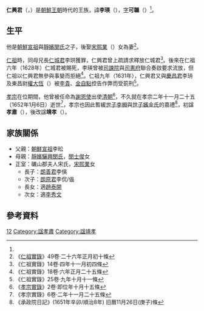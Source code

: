 '''仁興君'''（{{lang|ko|'''인흥군'''}}，{{bd|1604年|3月7日（宣祖三十七年二月初七）<ref name="mu">[http://gsm.nricp.go.kr/_third/user/search/KBD007.jsp?ksmno=2498 仁興君李瑛墓碣]</ref>|1652年|1月6日（孝宗二年十一月二十五）|catIdx=R仁興君}}）是[[朝鮮王朝|朝鮮王朝]]時代的王族，諱'''李瑛'''（{{lang|ko|'''이영'''}}），[[字|字]]'''可韞'''（{{lang|ko|'''가온'''}}）<ref name="mu"/>。

==生平==
他是[[朝鮮宣祖|朝鮮宣祖]]與[[靜嬪閔氏|靜嬪閔氏]]之子，後娶[[宋熙業|宋熙業]]（{{lang-ko|송희업}}）女為妻<ref>《[[朝鮮王朝實錄|仁祖實錄]]》49卷·二十六年正月初十條</ref>。

[[朝鮮仁祖|仁祖]]時，同母兄長[[仁城君|仁城君]]李珙獲罪，仁興君曾上疏請求釋放仁城君<ref>《仁祖實錄》14卷·四年十一月初四條</ref>。後來在仁祖六年（1628年）仁城君被賜死，李瑛曾被[[司諫院|司諫院]]與[[司憲府|司憲府]]聯合奏啟要求流放，但仁祖以仁興君無參與事變而拒絕<ref>《仁祖實錄》18卷·六年正月二十五條</ref>。仁祖九年（1631年），仁興君又與[[慶昌君|慶昌君]]李珘及東昌尉[[權大恆|權大恆]]（{{lang-ko|권대항}}）被[[李貴|李貴]]、[[金自點|金自點]]控告作弊而受箚刑<ref>《仁祖實錄》25卷·九年十月十一條</ref>。

[[朝鮮孝宗|孝宗]]在位期間，他曾被任命為[[謝恩使|謝恩使]]出使[[清朝|清朝]]<ref>《[[朝鮮王朝實錄|孝宗實錄]]》2卷·即位年十月十五條</ref>，不久就在孝宗二年十一月二十五（1652年1月6日）逝世<ref>《孝宗實錄》6卷·二年十一月二十五條</ref>，孝宗也因此暫緩[[朝鮮顯宗|世子李棩]]與[[明聖王后|世子嬪金氏]]的嘉禮<ref>《承政院日記》(1651年辛卯/順治8年) 旧曆11月26日(庚子)條</ref>，初諡'''孝肅'''（{{lang-ko|효숙}}），後改諡'''靖孝'''（{{lang-ko|정효}}）。

==家族關係==
*父親：[[朝鮮宣祖|朝鮮宣祖]]李昖
*母親：[[靜嬪閔氏|靜嬪驪興閔氏]]，[[閔士俊|閔士俊]]女
*正室：礪山郡夫人宋氏，[[宋熙業|宋熙業]]女
**長子：[[朗善君|朗善君]]李俁
**次子：[[朗原君|朗原君]]李侃/偘
**長女：適[[趙泰開|趙泰開]]
**次女：適[[李秀文|李秀文]]

==參考資料==
{{reflist}}

[[Category:朝鮮宣祖王子|12]]
[[Category:諡孝肅|Category:諡孝肅]]
[[Category:諡靖孝|Category:諡靖孝]]